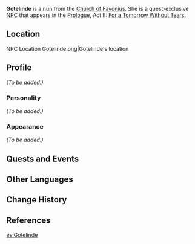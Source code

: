 {{Meta
<!-- REMOVE THIS TEMPLATE AFTER ADDING MISSING INFO -->
|missing_NPC_profile  = yes
}}
{{Character Infobox
|image            = NPC Gotelinde.png
|region           = Mondstadt
|affiliation      = Church of Favonius
|voiceEN          = [http://caitlynelizabeth.net/ Caitlyn Elizabeth]<ref>Twitter: [https://twitter.com/BoobsMcbalrog/status/1327136573176094720 EN VA Self Announcement]</ref>
|type             = Quest NPC
|title            = Sister
}}
'''Gotelinde''' is a nun from the [[Church of Favonius]]. She is a quest-exclusive [[NPC]] that appears in the [[Prologue]], Act II: [[For a Tomorrow Without Tears]].

==Location==
<gallery hideaddbutton="true" captionalign="center">
NPC Location Gotelinde.png|Gotelinde's location
<!--NPC Location Gotelinde Context.png|Additional context-->
</gallery>

==Profile==
<!--detailed story/lore information goes here-->
''(To be added.)''

===Personality===
''(To be added.)''

===Appearance===
''(To be added.)''

==Quests and Events==
{{Quest Appearances}}

==Other Languages==
{{Other Languages|default_hidden = 1
|en      = Gotelinde
|zhs     = 歌特琳德
|zhs_rm  = Gētèlíndé
|zht     = 歌特琳德
|zht_rm  = Gētèlíndé
|ja      = ゴテリンデ
|ja_rm   = Goterinde
|ko      = 게틀린드
|ko_rm   = Geteullindeu
|es      = Gettlinde
|fr      = Gotelinde
|ru      = Геттлинда
|th      = Gotelinde
|vi      = Gotelinde
|de      = Gotelinde
|id      = Gettlinde
|pt      = Gotelinde
}}

==Change History==
{{Change History|1.0}}

==References==
{{Reflist}}

[[es:Gotelinde]]
